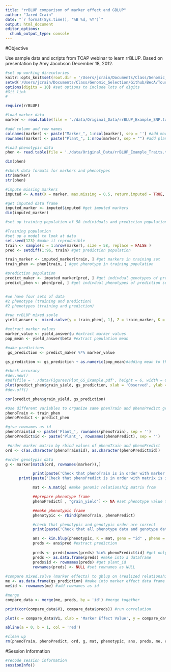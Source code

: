 ```yaml
---
title: "rrBLUP comparison of marker effect and GBLUP"
author: "Jared Crain"
date: "`r format(Sys.time(), '%B %d, %Y')`"
output: html_document
editor_options: 
  chunk_output_type: console
---
```


#Objective

Use sample data and scripts from TCAP webinar to learn rrBLUP.  Based on presentation by Amy Jacobson December 18, 2012.

```r
#set up working direcotories
knitr::opts_knit$set(root.dir = '/Users/jcrain/Documents/Class/Genomic_Selection/Github/BecA/Tour_rrBLUP/')
setwd('/Users/jcrain/Documents/Class/Genomic_Selection/Github/BecA/Tour_rrBLUP/')
options(digits = 10) #set options to include lots of digits
#Git link
#

require(rrBLUP)
```

```r
#load marker data
marker <- read.table(file = './data/Original_Data/rrBLUP_Example_SNP.txt', header = FALSE) #load marker data

#add column and row names
colnames(marker) <- paste("Marker_", 1:ncol(marker), sep = '') #add marker column name
rownames(marker) <- paste("Plant_", 1:nrow(marker), sep = "") #add plant name

#load phenotypic data
phen <- read.table(file = './data/Original_Data/rrBLUP_Example_Traits.txt', header = TRUE) #load phenotypic data

dim(phen)
```

```r
#check data formats for markers and phenotypes
str(marker)
str(phen)

#impute missing markers
imputed <- A.mat(X = marker, max.missing = 0.5, return.imputed = TRUE, impute.method = 'mean') #imputes with the mean value and discards markers with more than 50% missing data

#get imputed data frame
imputed_marker <- imputed$imputed #get imputed markers
dim(imputed_marker)

```

```r
#set up training population of 58 individuals and prediction population

#Training population
#set up a model to look at data
set.seed(123) #make it reproducible
train <- sample(x = 1:nrow(marker), size = 58, replace = FALSE )
pred <- setdiff(1:96, train) #get prediction population

train_marker <- imputed_marker[train, ] #get markers in training set
train_phen <- phen[train, ] #get phenotype in training population

#prediction population
predict_maker <- imputed_marker[pred, ] #get indivdual genotypes of prediction data set
predict_phen <- phen[pred, ] #get indivdual phenotypes of prediction set


#we have four sets of data
#2 phenotype (training and prediction)
#2 phenotypes (training and prediction)

#run rrBLUP mixed.sovle
yield_answer <- mixed.solve(y = train_phen[, 1], Z = train_marker, K = NULL, SE = FALSE, return.Hinv = FALSE) #mixed mode.

#extract marker values
marker_value <- yield_answer$u #extract marker values
pop_mean <- yield_answer$beta #extract population mean

#make predictions
 gs_prediction <- predict_maker %*% marker_value

gs_prediction <- gs_prediction + as.numeric(pop_mean)#adding mean to the population

#check accuracy
#dev.new()
#pdf(file = './data/Figures/Plot_GS_Example.pdf', height = 6, width = 6)
plot(predict_phen$grain_yield, gs_prediction, xlab = 'Observed', ylab = 'GS Prediction')
#dev.off()

cor(predict_phen$grain_yield, gs_prediction)

```

```r
#Use different variables to organize same phenTrain and phenoPredict group to test gblup
phenoTrain <- train_phen
phenoPredict <- predict_phen

#give rownames as id
phenoTrain$id <- paste('Plant_', rownames(phenoTrain), sep = '')
phenoPredict$id <- paste('Plant_', rownames(phenoPredict), sep = '')

 #order marker matrix by rbind values of phenoTrain and phenoPredict
ord <- c(as.character(phenoTrain$id), as.character(phenoPredict$id))

#order genotypic data
g <- marker[match(ord, rownames(marker)),]

            print(paste('Check that phenoTrain is in order with marker matrix is in order: ', all(as.character(phenoTrain$id) == rownames(g)[1:nrow(phenoTrain)]  && !is.null(phenoTrain$id)), sep='')) #check
      print(paste('Check that phenoPredict is in order with matrix is in order: ', all(phenoPredict$id == rownames(g)[(nrow(g)-nrow(phenoPredict)+1):nrow(g)] && !is.null(phenoTrain$id)) , sep=''))

            mat <- A.mat(g) #make genomic relationship matrix from

            ##prepare phenotype frame
            phenoPredict[ , "grain_yield"] <- NA #set phenotype value to NA

            ##make phenotypic frame
            phenotypic <- rbind(phenoTrain, phenoPredict)

            #check that phenotypic and genotypic order are correct
            print(paste('Check that all phenotype data and genotype data is in the same order:  ', all(rownames(g) == phenotypic$id && !is.null(phenoTrain$id)), sep=''))

            ans <- kin.blup(phenotypic, K = mat, geno = "id" , pheno = "grain_yield") #run rrBLUP
            preds <- ans$pred #extract prediction
            
            preds <- preds[names(preds) %in% phenoPredict$id] #get only predictions
            preds <- as.data.frame(preds) #make into a dataframe
            preds$id <- rownames(preds) #get plant_id
            rownames(preds) <- NULL #set rownames as NULL
            
#compare mixed.solve (marker effects) to gblup on (realized relationship matrix)
me <- as.data.frame(gs_prediction) #make into marker effect data frame
me$id <- rownames(me) #add rownames as id

#merge
compare_data <- merge(me, preds, by = 'id') #merge together

print(cor(compare_data$V1, compare_data$preds)) #run correlation

plot(x = compare_data$V1, xlab = 'Marker Effect Value', y = compare_data$preds, ylab = 'GBLUP value', main = 'Comparison of mixed.solve vs gblup', sub = 'Red line is 1:1')

abline(a = 0, b = 1, col = 'red')

#clean up
rm(phenoTrain, phenoPredict, ord, g, mat, phenotypic, ans, preds, me, compare_data)
```


#Session Information

```r
#recode session information
sessionInfo()
```